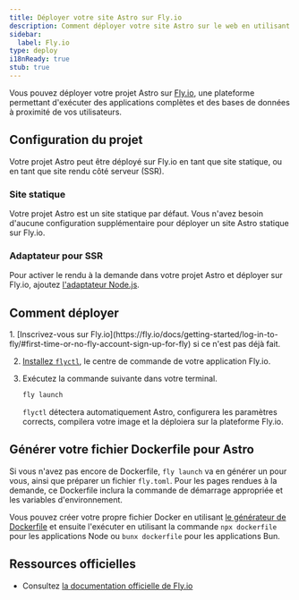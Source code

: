 ```yaml
---
title: Déployer votre site Astro sur Fly.io
description: Comment déployer votre site Astro sur le web en utilisant Fly.io.
sidebar:
  label: Fly.io
type: deploy
i18nReady: true
stub: true
---
```


Vous pouvez déployer votre projet Astro sur [Fly.io](https://fly.io/), une plateforme permettant d'exécuter des applications complètes et des bases de données à proximité de vos utilisateurs.

## Configuration du projet

Votre projet Astro peut être déployé sur Fly.io en tant que site statique, ou en tant que site rendu côté serveur (SSR).

### Site statique

Votre projet Astro est un site statique par défaut. Vous n'avez besoin d'aucune configuration supplémentaire pour déployer un site Astro statique sur Fly.io.

### Adaptateur pour SSR

Pour activer le rendu à la demande dans votre projet Astro et déployer sur Fly.io, ajoutez [l'adaptateur Node.js](/fr/guides/integrations-guide/node/).

## Comment déployer

<Steps>
1. [Inscrivez-vous sur Fly.io](https://fly.io/docs/getting-started/log-in-to-fly/#first-time-or-no-fly-account-sign-up-for-fly) si ce n'est pas déjà fait.

2. [Installez `flyctl`](https://fly.io/docs/hands-on/install-flyctl/), le centre de commande de votre application Fly.io.

3. Exécutez la commande suivante dans votre terminal.

    ```bash
    fly launch
    ```

    `flyctl` détectera automatiquement Astro, configurera les paramètres corrects, compilera votre image et la déploiera sur la plateforme Fly.io.
</Steps>

## Générer votre fichier Dockerfile pour Astro

Si vous n'avez pas encore de Dockerfile, `fly launch` va en générer un pour vous, ainsi que préparer un fichier `fly.toml`. Pour les pages rendues à la demande, ce Dockerfile inclura la commande de démarrage appropriée et les variables d'environnement.

Vous pouvez créer votre propre fichier Docker en utilisant [le générateur de Dockerfile](https://www.npmjs.com/package/@flydotio/dockerfile) et ensuite l'exécuter en utilisant la commande `npx dockerfile` pour les applications Node ou `bunx dockerfile` pour les applications Bun.

## Ressources officielles

- Consultez [la documentation officielle de Fly.io](https://fly.io/docs/js/frameworks/astro/)
